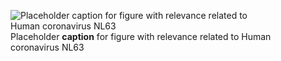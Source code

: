 ![Placeholder __caption__ for figure with relevance related to Human coronavirus NL63](/img/placeholder.jpg)